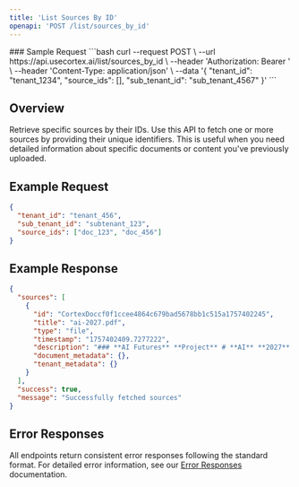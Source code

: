 ```yaml
---
title: 'List Sources By ID'
openapi: 'POST /list/sources_by_id'
---
```



<Panel>
  <TableOfContents />
</Panel>
<TryIt />
### Sample Request
```bash
curl --request POST \
  --url https://api.usecortex.ai/list/sources_by_id \
  --header 'Authorization: Bearer <token>' \
  --header 'Content-Type: application/json' \
  --data '{
  "tenant_id": "tenant_1234",
  "source_ids": [],
  "sub_tenant_id": "sub_tenant_4567"
}'
  ```


## Overview

Retrieve specific sources by their IDs. Use this API to fetch one or more sources by providing their unique identifiers. This is useful when you need detailed information about specific documents or content you've previously uploaded.

## Example Request

```json
{
  "tenant_id": "tenant_456",
  "sub_tenant_id": "subtenant_123",
  "source_ids": ["doc_123", "doc_456"]
}
```

## Example Response

```json
{
  "sources": [
    {
      "id": "CortexDoccf0f1ccee4864c679bad5678bb1c515a1757402245",
      "title": "ai-2027.pdf",
      "type": "file",
      "timestamp": "1757402409.7277222",
      "description": "### **AI Futures** **Project** # **AI** **2027** ### **AI Futures** ### **Project** ## **`Daniel Kokotajlo`** **`Scott Alexander`** **`Thomas Larsen`** **`Eli Lifland`** **`Romeo Dean`** ``` Originally published on April 3rd 2025 on AI-2027.com ``` ``` Design by Lightcone Infrastructure ``` ## **AI 2027** We predict that the impact of superhuman AI",
      "document_metadata": {},
      "tenant_metadata": {}
    }
  ],
  "success": true,
  "message": "Successfully fetched sources"
}
```

## Error Responses

All endpoints return consistent error responses following the standard format. For detailed error information, see our [Error Responses](/api-reference/error-responses) documentation.

